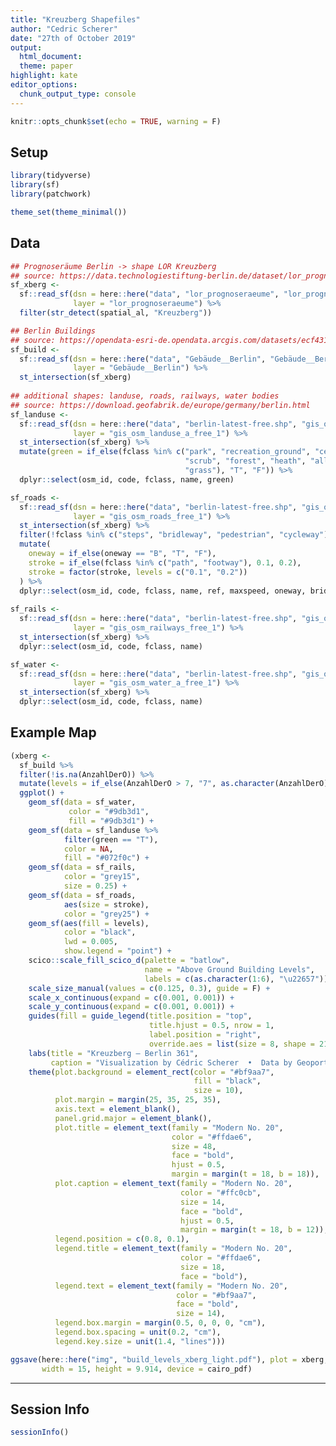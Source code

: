 ```yaml
---
title: "Kreuzberg Shapefiles"
author: "Cedric Scherer"
date: "27th of October 2019"
output:
  html_document:
  theme: paper
highlight: kate
editor_options:
  chunk_output_type: console
---
```

  
```r
knitr::opts_chunk$set(echo = TRUE, warning = F)
```

## Setup

```r
library(tidyverse)
library(sf)
library(patchwork)

theme_set(theme_minimal())
```

## Data

```r
## Prognoseräume Berlin -> shape LOR Kreuzberg
## source: https://data.technologiestiftung-berlin.de/dataset/lor_prognoseraeume/en
sf_xberg <- 
  sf::read_sf(dsn = here::here("data", "lor_prognoseraeume", "lor_prognoseraeume.shp"), 
              layer = "lor_prognoseraeume") %>% 
  filter(str_detect(spatial_al, "Kreuzberg"))

## Berlin Buildings
## source: https://opendata-esri-de.opendata.arcgis.com/datasets/ecf431fd8c394ee1b2fd7d54563e7b81_0
sf_build <-
  sf::read_sf(dsn = here::here("data", "Gebäude__Berlin", "Gebäude__Berlin.shp"), 
              layer = "Gebäude__Berlin") %>%
  st_intersection(sf_xberg)
  
## additional shapes: landuse, roads, railways, water bodies
## source: https://download.geofabrik.de/europe/germany/berlin.html
sf_landuse <-
  sf::read_sf(dsn = here::here("data", "berlin-latest-free.shp", "gis_osm_landuse_a_free_1.shp"), 
              layer = "gis_osm_landuse_a_free_1") %>% 
  st_intersection(sf_xberg) %>% 
  mutate(green = if_else(fclass %in% c("park", "recreation_ground", "cemetery", 
                                       "scrub", "forest", "heath", "allotments", 
                                       "grass"), "T", "F")) %>% 
  dplyr::select(osm_id, code, fclass, name, green)

sf_roads <-
  sf::read_sf(dsn = here::here("data", "berlin-latest-free.shp", "gis_osm_roads_free_1.shp"), 
              layer = "gis_osm_roads_free_1") %>% 
  st_intersection(sf_xberg) %>% 
  filter(!fclass %in% c("steps", "bridleway", "pedestrian", "cycleway")) %>% 
  mutate(
    oneway = if_else(oneway == "B", "T", "F"),
    stroke = if_else(fclass %in% c("path", "footway"), 0.1, 0.2),
    stroke = factor(stroke, levels = c("0.1", "0.2"))
  ) %>% 
  dplyr::select(osm_id, code, fclass, name, ref, maxspeed, oneway, bridge, tunnel, stroke, layer)
  
sf_rails <-
  sf::read_sf(dsn = here::here("data", "berlin-latest-free.shp", "gis_osm_railways_free_1.shp"), 
              layer = "gis_osm_railways_free_1") %>% 
  st_intersection(sf_xberg) %>% 
  dplyr::select(osm_id, code, fclass, name)

sf_water <- 
  sf::read_sf(dsn = here::here("data", "berlin-latest-free.shp", "gis_osm_water_a_free_1.shp"), 
              layer = "gis_osm_water_a_free_1") %>% 
  st_intersection(sf_xberg) %>% 
  dplyr::select(osm_id, code, fclass, name)
```

## Example Map

```r
(xberg <- 
  sf_build %>% 
  filter(!is.na(AnzahlDerO)) %>% 
  mutate(levels = if_else(AnzahlDerO > 7, "7", as.character(AnzahlDerO))) %>% 
  ggplot() +
    geom_sf(data = sf_water,
             color = "#9db3d1",
             fill = "#9db3d1") +
    geom_sf(data = sf_landuse %>% 
            filter(green == "T"),
            color = NA,
            fill = "#072f0c") +
    geom_sf(data = sf_rails,
            color = "grey15",
            size = 0.25) +
    geom_sf(data = sf_roads,
            aes(size = stroke),
            color = "grey25") +
    geom_sf(aes(fill = levels), 
            color = "black",
            lwd = 0.005, 
            show.legend = "point") + 
    scico::scale_fill_scico_d(palette = "batlow", 
                              name = "Above Ground Building Levels", 
                              labels = c(as.character(1:6), "\u22657")) +
    scale_size_manual(values = c(0.125, 0.3), guide = F) +
    scale_x_continuous(expand = c(0.001, 0.001)) +
    scale_y_continuous(expand = c(0.001, 0.001)) +
    guides(fill = guide_legend(title.position = "top", 
                               title.hjust = 0.5, nrow = 1,
                               label.position = "right",
                               override.aes = list(size = 8, shape = 21))) +
    labs(title = "Kreuzberg – Berlin 361",
         caption = "Visualization by Cédric Scherer  •  Data by Geoportal Berlin & OpenStreetMap contributors") +
    theme(plot.background = element_rect(color = "#bf9aa7", 
                                         fill = "black",
                                         size = 10),
          plot.margin = margin(25, 35, 25, 35),
          axis.text = element_blank(),
          panel.grid.major = element_blank(),
          plot.title = element_text(family = "Modern No. 20",
                                    color = "#ffdae6",
                                    size = 48,
                                    face = "bold",
                                    hjust = 0.5,
                                    margin = margin(t = 18, b = 18)),
          plot.caption = element_text(family = "Modern No. 20",
                                      color = "#ffc0cb",
                                      size = 14,
                                      face = "bold",
                                      hjust = 0.5,
                                      margin = margin(t = 18, b = 12)),
          legend.position = c(0.8, 0.1),
          legend.title = element_text(family = "Modern No. 20",
                                      color = "#ffdae6",
                                      size = 18,
                                      face = "bold"),
          legend.text = element_text(family = "Modern No. 20",
                                     color = "#bf9aa7",
                                     face = "bold",
                                     size = 14),
          legend.box.margin = margin(0.5, 0, 0, 0, "cm"), 
          legend.box.spacing = unit(0.2, "cm"), 
          legend.key.size = unit(1.4, "lines")))

ggsave(here::here("img", "build_levels_xberg_light.pdf"), plot = xberg,
       width = 15, height = 9.914, device = cairo_pdf)
```

***

## Session Info

```r
sessionInfo()
```
